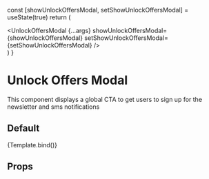 
  const [showUnlockOffersModal, setShowUnlockOffersModal] = useState(true)
  return (
    <div>
      <UnlockOffersModal
        {...args}
        showUnlockOffersModal={showUnlockOffersModal}
        setShowUnlockOffersModal={setShowUnlockOffersModal}
      />
    </div>
  )
}

<Meta title='Modules/Unlock Offers Modal' component={UnlockOffersModal} />

# Unlock Offers Modal

This component displays a global CTA to get users to sign up for the newsletter and sms notifications

## Default

<Canvas>
  <Story
    name='Default'
    args={{
      locale: 'en',
      isMobile: false
    }}
  >
    {Template.bind()}
  </Story>
</Canvas>

## Props

<ArgsTable of={UnlockOffersModal} />
